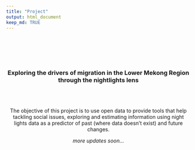 ```yaml
---
title: "Project"
output: html_document
keep_md: TRUE
---
```


<center>

<br>
<br>
<br>
<br>

### Exploring the drivers of migration in the Lower Mekong Region through the nightlights lens

<br>
<br>

The objective of this project is to use open data to provide tools that help tackling social issues, exploring and estimating information using night lights data as a predictor of past (where data doesn't exist) and future changes.

*more updates soon...*

<br>


 </center>